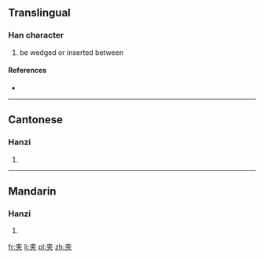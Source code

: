 {{also|夾}}
==Translingual==

===Han character===
{{Han char|rn=37|rad=大|as=03|sn=6|four=|canj=大廿 (KT)}}

# be wedged or inserted between

====References====
* {{Han ref|kx=0250.071|hdz=10019.060|uh=5939|ud=22841}}

----

==Cantonese==

===Hanzi===
{{yue-hanzi|jyut=|y=gaap3|tra=夾}}

# {{defn|lang=yue|sort=大03}}

----

==Mandarin==

===Hanzi===
{{cmn-hanzi|tra=夾|pin=[[jiā]] ([[jia1]])|wg=chia<sup>1</sup>}}

# {{defn|lang=cmn|sort=大03}}

[[fr:夹]]
[[li:夹]]
[[pl:夹]]
[[zh:夹]]